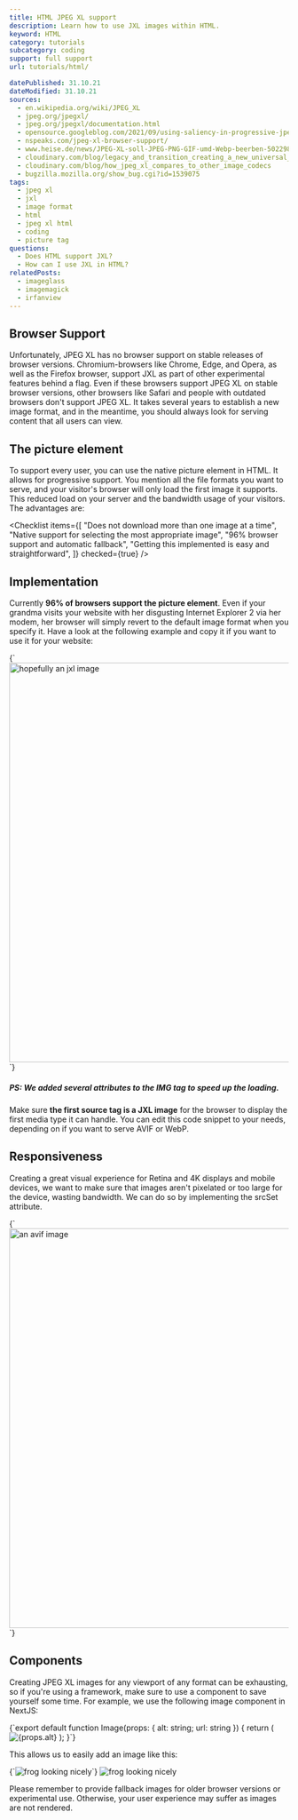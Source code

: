 ```yaml
---
title: HTML JPEG XL support
description: Learn how to use JXL images within HTML.
keyword: HTML
category: tutorials
subcategory: coding
support: full support
url: tutorials/html/

datePublished: 31.10.21
dateModified: 31.10.21
sources:
  - en.wikipedia.org/wiki/JPEG_XL
  - jpeg.org/jpegxl/
  - jpeg.org/jpegxl/documentation.html
  - opensource.googleblog.com/2021/09/using-saliency-in-progressive-jpeg-xl-images.html
  - nspeaks.com/jpeg-xl-browser-support/
  - www.heise.de/news/JPEG-XL-soll-JPEG-PNG-GIF-umd-Webp-beerben-5022986.html
  - cloudinary.com/blog/legacy_and_transition_creating_a_new_universal_image_codec
  - cloudinary.com/blog/how_jpeg_xl_compares_to_other_image_codecs
  - bugzilla.mozilla.org/show_bug.cgi?id=1539075
tags:
  - jpeg xl
  - jxl
  - image format
  - html
  - jpeg xl html
  - coding
  - picture tag
questions:
  - Does HTML support JXL?
  - How can I use JXL in HTML?
relatedPosts:
  - imageglass
  - imagemagick
  - irfanview
---
```


## Browser Support

Unfortunately, JPEG XL has no browser support on stable releases of browser versions. Chromium-browsers like Chrome, Edge, and Opera, as well as the Firefox browser, support JXL as part of other experimental features behind a flag.
Even if these browsers support JPEG XL on stable browser versions, other browsers like Safari and people with outdated browsers don't support JPEG XL. It takes several years to establish a new image format, and in the meantime, you should always look for serving content that all users can view.

## The picture element

To support every user, you can use the native picture element in HTML. It allows for progressive support. You mention all the file formats you want to serve, and your visitor's browser will only load the first image it supports. This reduced load on your server and the bandwidth usage of your visitors. The advantages are:

<Checklist
  items={[
    "Does not download more than one image at a time",
    "Native support for selecting the most appropriate image",
    "96% browser support and automatic fallback",
    "Getting this implemented is easy and straightforward",
  ]}
  checked={true}
/>

## Implementation

Currently **96% of browsers support the picture element**. Even if your grandma visits your website with her disgusting Internet Explorer 2 via her modem, her browser will simply revert to the default image format when you specify it. Have a look at the following example and copy it if you want to use it for your website:

<Syntax language="html">
  {`<picture>
  <source srcSet="image.jxl" type="image/jxl" />
  <source srcSet="image.avif" type="image/avif" />
  <source srcSet="image.webp" type="image/webp" />
  <img
  width="1280" height="720" decoding="async" loading="lazy"
  src="image.jpg" alt="hopefully an jxl image" />
</picture>`}
</Syntax>

##### PS: We added several attributes to the IMG tag to speed up the loading.

Make sure **the first source tag is a JXL image** for the browser to display the first media type it can handle. You can edit this code snippet to your needs, depending on if you want to serve AVIF or WebP.

## Responsiveness

Creating a great visual experience for Retina and 4K displays and mobile devices, we want to make sure that images aren't pixelated or too large for the device, wasting bandwidth. We can do so by implementing the srcSet attribute.

<Syntax language="html">
  {`<picture>
   <source
      sizes="(max-width: 640px) 100vw, 640px"
      srcSet="/image-1280.jxl 1280w, /image-640.jxl 640w, /image-320.jxl 320w"
      type="image/jxl" />
   <source
      sizes="(max-width: 640px) 100vw, 640px"
      srcSet="/image-1280.avif 1280w, /image-640.avif 640w, /image-320.avif 320w"
      type="image/avif" />
   <source
      sizes="(max-width: 640px) 100vw, 640px"
      srcSet="/image-1280.avif 1280w, /image-640.webp 640w, /image-320.webp 320w"
      type="image/webp" />
   <source
      sizes="(max-width: 640px) 100vw, 640px"
      srcSet="/image-1280.avif 1280w, /image-640.jpg 640w, /image-320.jpg 320w"
      type="image/jpg" />
   <img
      width="1280" height="720" decoding="async" loading="lazy"
      src="/image.jpg" alt="an avif image" />
</picture>`}
</Syntax>

## Components

Creating JPEG XL images for any viewport of any format can be exhausting, so if you're using a framework, make sure to use a component to save yourself some time.
For example, we use the following image component in NextJS:

<Syntax language="typescript">
  {`export default function Image(props: { alt: string; url: string }) {
  return (
    <picture>
      <source
        type="image/jxl"
        srcSet={\`/img/\${props.url}-1536.jxl 1536w, /img/\${props.url}-768.jxl 768w, /img/\${props.url}-576.jxl 576w, /img/\${props.url}-384.jxl 384w\`}
        sizes="(max-width: 768px) 100vw, 768px"
      />
      <source
        type="image/avif"
        srcSet={\`/img/\${props.url}-1536.avif 1536w, /img/\${props.url}-768.avif 768w, /img/\${props.url}-576.avif 576w, /img/\${props.url}-384.avif 384w\`}
        sizes="(max-width: 768px) 100vw, 768px"
      />
      <source
        type="image/webp"
        srcSet={\`/img/\${props.url}-1536.webp 1536w, /img/\${props.url}-768.webp 768w, /img/\${props.url}-576.webp 576w, /img/\${props.url}-384.webp 384w\`}
        sizes="(max-width: 768px) 100vw, 768px"
      />
      <source
        type="image/jpeg"
        srcSet={\`/img/\${props.url}-1536.jpg 1536w, /img/\${props.url}-768.jpg 768w, /img/\${props.url}-576.jpg 576w, /img/\${props.url}-384.jpg 384w\`}
        sizes="(max-width: 768px) 100vw, 768px"
      />
      <img
        loading="lazy"
        decoding="async"
        width={2880}
        height={1620}
        src={\`/img/\${props.url}-1536.jpg\`}
        alt={props.alt}
        title={props.alt}
      />
    </picture>
  );
}`}
</Syntax>

This allows us to easily add an image like this:

<Syntax language="html">
  {`<Image url="frog" alt="frog looking nicely" />`}
</Syntax>

<Image url="frog" alt="frog looking nicely" />

Please remember to provide fallback images for older browser versions or experimental use. Otherwise, your user experience may suffer as images are not rendered.
